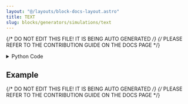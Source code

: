 ```yaml
---
layout: "@/layouts/block-docs-layout.astro"
title: TEXT
slug: blocks/generators/simulations/text
---
```


{/* DO NOT EDIT THIS FILE! IT IS BEING AUTO GENERATED */}
{/* PLEASE REFER TO THE CONTRIBUTION GUIDE ON THE DOCS PAGE */}


<PythonDocsDisplay docstring={docstring} />

<details>
<summary>Python Code</summary>

```python
from flojoy import TextBlob, flojoy, DataContainer
from typing import Optional


@flojoy
def TEXT(
    _: Optional[DataContainer] = None,
    value: str = "Hello World!",
) -> TextBlob:
    """The TEXT node returns a TextBlob DataContainer.

    Parameters
    ----------
    value : str
        The value set in Parameters.

    Returns
    -------
    TextBlob
        Return the value being set in Parameters.
    """

    return TextBlob(text_blob=value)

```

[Find this Flojoy Block on GitHub](https://github.com/flojoy-ai/blocks/blob/main/blocks/GENERATORS/SIMULATIONS/TEXT/TEXT.py)

</details>

## Example


<GetHelpWidget />


<AppDisplay app={app} blockName="TEXT" client:visible />


<Example />

{/* DO NOT EDIT THIS FILE! IT IS BEING AUTO GENERATED */}
{/* PLEASE REFER TO THE CONTRIBUTION GUIDE ON THE DOCS PAGE */}
